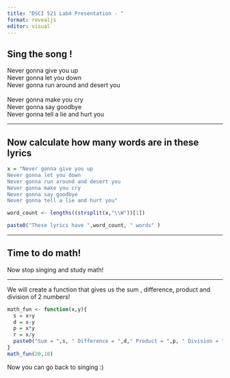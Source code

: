 ---
title: "DSCI 521 Lab4 Presentation - "
format: revealjs
editor: visual
---

## Sing the song ! {transition="fade"} 

Never gonna give you up\
Never gonna let you down \
Never gonna run around and desert you\
\
Never gonna make you cry\
Never gonna say goodbye\
Never gonna tell a lie and hurt you\

---

## Now calculate how many words are in these lyrics {transition="zoom"}
```{r echo =TRUE}
x = "Never gonna give you up
Never gonna let you down
Never gonna run around and desert you
Never gonna make you cry
Never gonna say goodbye
Never gonna tell a lie and hurt you"

word_count <- lengths((strsplit(x,"\\W"))[1])

paste0("These lyrics have ",word_count, " words" )

```
--- 

## Time to do math!

Now stop singing and study math!

---
We will create a function that gives us the sum , difference, product and division of 2 numbers!

```{r echo=TRUE}
math_fun <- function(x,y){
  s = x+y
  d = x-y
  p = x*y
  r = x/y
  paste0("Sum = ",s, " Difference = ",d," Product = ",p, " Division = ",r)
}
math_fun(20,10)
```
Now you can go back to singing :)

